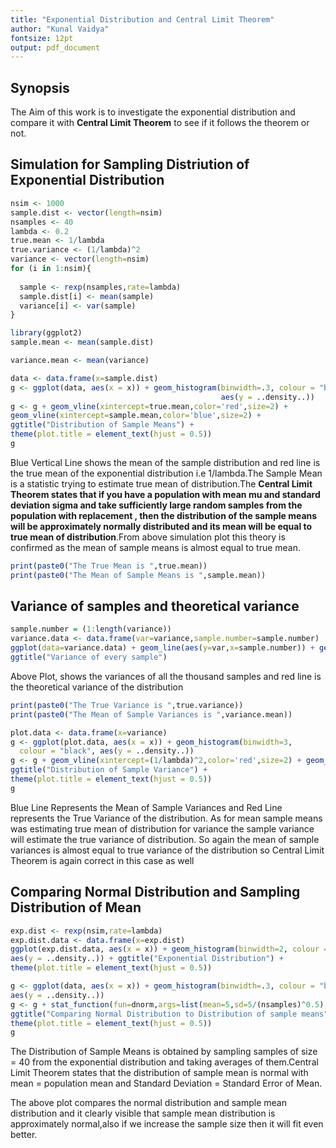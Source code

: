 ---
title: "Exponential Distribution and Central Limit Theorem"
author: "Kunal Vaidya"
fontsize: 12pt
output: pdf_document
---

## Synopsis
The Aim of this work is to investigate the exponential distribution and compare it with **Central Limit Theorem** to see if it follows the theorem or not.

## Simulation for Sampling Distriution of Exponential Distribution

```{r,fig.align="center",fig.cap="Density Plot for Distribution of Sample Means",fig.height=3}
nsim <- 1000
sample.dist <- vector(length=nsim)
nsamples <- 40
lambda <- 0.2
true.mean <- 1/lambda
true.variance <- (1/lambda)^2
variance <- vector(length=nsim)
for (i in 1:nsim){
  
  sample <- rexp(nsamples,rate=lambda)
  sample.dist[i] <- mean(sample)
  variance[i] <- var(sample)
}

library(ggplot2)
sample.mean <- mean(sample.dist)

variance.mean <- mean(variance)

data <- data.frame(x=sample.dist)
g <- ggplot(data, aes(x = x)) + geom_histogram(binwidth=.3, colour = "black", 
                                               aes(y = ..density..)) 
g <- g + geom_vline(xintercept=true.mean,color='red',size=2) + 
geom_vline(xintercept=sample.mean,color='blue',size=2) +
ggtitle("Distribution of Sample Means") + 
theme(plot.title = element_text(hjust = 0.5))
g
```

Blue Vertical Line shows the mean of the sample distribution and red line is the true mean of the exponential distribution i.e 1/lambda.The Sample Mean is a statistic trying to estimate true mean of distribution.The **Central Limit Theorem states that if you have a population with mean mu and standard deviation sigma and take sufficiently large random samples from the population with replacement , then the distribution of the sample means will be approximately normally distributed and its mean will be equal to true mean of distribution**.From above simulation plot this theory is confirmed as the mean of sample means is almost equal to true mean.
```{r}
print(paste0("The True Mean is ",true.mean))
print(paste0("The Mean of Sample Means is ",sample.mean))
```
\newpage
## Variance of samples and theoretical variance

```{r,fig.cap="Plot for variances of every sample",fig.align='center',fig.height=3}

sample.number = (1:length(variance))
variance.data <- data.frame(var=variance,sample.number=sample.number)
ggplot(data=variance.data) + geom_line(aes(y=var,x=sample.number)) + geom_hline(yintercept=(1/lambda)^2,color='red',size=2) +
ggtitle("Variance of every sample")

```

Above Plot, shows the variances of all the thousand samples and red line is the theoretical variance of the distribution
```{r}
print(paste0("The True Variance is ",true.variance))
print(paste0("The Mean of Sample Variances is ",variance.mean))
```

```{r,fig.cap='Density Plot for Variance of the samples',fig.align='center',fig.height=3.7}
plot.data <- data.frame(x=variance)
g <- ggplot(plot.data, aes(x = x)) + geom_histogram(binwidth=3, 
  colour = "black", aes(y = ..density..)) 
g <- g + geom_vline(xintercept=(1/lambda)^2,color='red',size=2) + geom_vline(xintercept=variance.mean,color='blue',size=2) + 
ggtitle("Distribution of Sample Variance") +
theme(plot.title = element_text(hjust = 0.5))
g
```
\newpage
Blue Line Represents the Mean of Sample Variances and Red Line represents the True Variance of the distribution.
As for mean sample means was estimating true mean of distribution for variance the sample variance will estimate the true variance of distribution.
So again the mean of sample variances is almost equal to true variance of the distribution so Central Limit Theorem is again correct in this case as well

## Comparing Normal Distribution and Sampling Distribution of Mean 
```{r,,fig.align='center',fig.cap="Desnity Plot for Exponential Distribution",fig.height=2.98}

exp.dist <- rexp(nsim,rate=lambda)
exp.dist.data <- data.frame(x=exp.dist)
ggplot(exp.dist.data, aes(x = x)) + geom_histogram(binwidth=2, colour = "black", 
aes(y = ..density..)) + ggtitle("Exponential Distribution") + 
theme(plot.title = element_text(hjust = 0.5))
```


\newpage
```{r,fig.align='center',fig.cap='Distribution of Sample Means',fig.height=3}
g <- ggplot(data, aes(x = x)) + geom_histogram(binwidth=.3, colour = "black",
aes(y = ..density..)) 
g <- g + stat_function(fun=dnorm,args=list(mean=5,sd=5/(nsamples)^0.5),size=2)+ 
ggtitle("Comparing Normal Distribution to Distribution of sample means") + 
theme(plot.title = element_text(hjust = 0.5))
g
```
\newpage
The Distribution of Sample Means is obtained by sampling samples of size = 40 from the exponential distribution and taking averages of them.Central Limit Theorem states that the distribution of sample mean is normal with mean = population mean and Standard Deviation = Standard Error of Mean. 



The above plot compares the normal distribution and sample mean distribution and it clearly visible that sample mean distribution is approximately normal,also if we increase the sample size then it will fit even better.

